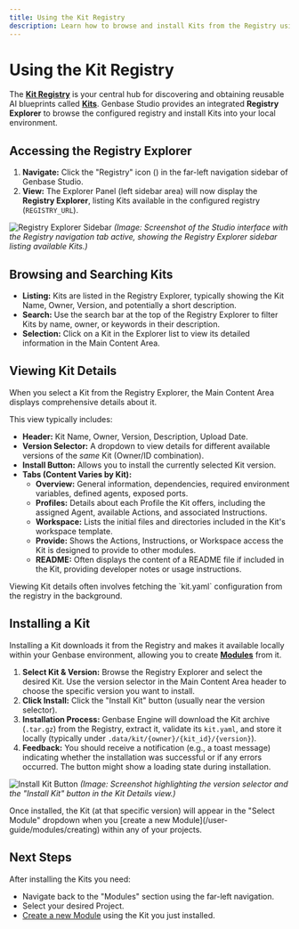 ```yaml
---
title: Using the Kit Registry
description: Learn how to browse and install Kits from the Registry using Genbase Studio.
---
```



# Using the Kit Registry

The **[Kit Registry](/concepts/kits-registry)** is your central hub for discovering and obtaining reusable AI blueprints called **[Kits](/concepts/kits-registry)**. Genbase Studio provides an integrated **Registry Explorer** to browse the configured registry and install Kits into your local environment.

## Accessing the Registry Explorer <PackageSearchIcon className="inline-block h-5 w-5 align-text-bottom" />

1.  **Navigate:** Click the "Registry" icon (<Package className="inline-block h-4 w-4" />) in the far-left navigation sidebar of Genbase Studio.
2.  **View:** The Explorer Panel (left sidebar area) will now display the **Registry Explorer**, listing Kits available in the configured registry (`REGISTRY_URL`).

![Registry Explorer Sidebar]( /images/studio-registry.png)
*(Image: Screenshot of the Studio interface with the Registry navigation tab active, showing the Registry Explorer sidebar listing available Kits.)*

## Browsing and Searching Kits

*   **Listing:** Kits are listed in the Registry Explorer, typically showing the Kit Name, Owner, Version, and potentially a short description.
*   **Search:** Use the search bar at the top of the Registry Explorer to filter Kits by name, owner, or keywords in their description.
*   **Selection:** Click on a Kit in the Explorer list to view its detailed information in the Main Content Area.

## Viewing Kit Details

When you select a Kit from the Registry Explorer, the Main Content Area displays comprehensive details about it.

This view typically includes:

*   **Header:** Kit Name, Owner, Version, Description, Upload Date.
*   **Version Selector:** A dropdown to view details for different available versions of the *same* Kit (Owner/ID combination).
*   **Install Button:** Allows you to install the currently selected Kit version.
*   **Tabs (Content Varies by Kit):**
    *   **Overview:** General information, dependencies, required environment variables, defined agents, exposed ports.
    *   **Profiles:** Details about each Profile the Kit offers, including the assigned Agent, available Actions, and associated Instructions.
    *   **Workspace:** Lists the initial files and directories included in the Kit's workspace template.
    *   **Provide:** Shows the Actions, Instructions, or Workspace access the Kit is designed to provide to other modules.
    *   **README:** Often displays the content of a README file if included in the Kit, providing developer notes or usage instructions.

<Callout title="Fetching Details">
Viewing Kit details often involves fetching the `kit.yaml` configuration from the registry in the background.
</Callout>

## Installing a Kit <DownloadIcon className="inline-block h-5 w-5 align-text-bottom" />

Installing a Kit downloads it from the Registry and makes it available locally within your Genbase environment, allowing you to create **[Modules](/concepts/projects-modules)** from it.

1.  **Select Kit & Version:** Browse the Registry Explorer and select the desired Kit. Use the version selector in the Main Content Area header to choose the specific version you want to install.
2.  **Click Install:** Click the "Install Kit" button (usually near the version selector).
3.  **Installation Process:** Genbase Engine will download the Kit archive (`.tar.gz`) from the Registry, extract it, validate its `kit.yaml`, and store it locally (typically under `.data/kit/{owner}/{kit_id}/{version}`).
4.  **Feedback:** You should receive a notification (e.g., a toast message) indicating whether the installation was successful or if any errors occurred. The button might show a loading state during installation.

![Install Kit Button]( /images/studio-install-kit-button.png)
*(Image: Screenshot highlighting the version selector and the "Install Kit" button in the Kit Details view.)*

<Callout title="Local Availability">
Once installed, the Kit (at that specific version) will appear in the "Select Module" dropdown when you [create a new Module](/user-guide/modules/creating) within any of your projects.
</Callout>

## Next Steps <LayersIcon className="inline-block h-5 w-5 align-text-bottom" />

After installing the Kits you need:

*   Navigate back to the "Modules" section using the far-left navigation.
*   Select your desired Project.
*   [Create a new Module](/user-guide/modules/creating) using the Kit you just installed.